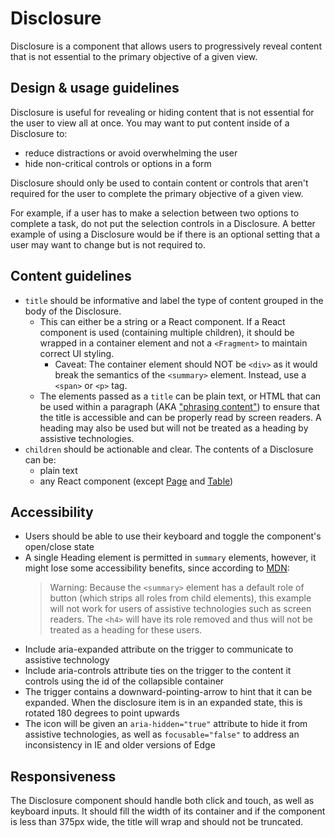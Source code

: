 
<Meta
  title="Components/Layouts and Structure/Disclosure"
  component={Disclosure}
/>

# Disclosure

Disclosure is a component that allows users to progressively reveal content that
is not essential to the primary objective of a given view.

## Design & usage guidelines

Disclosure is useful for revealing or hiding content that is not essential for
the user to view all at once. You may want to put content inside of a Disclosure
to:

- reduce distractions or avoid overwhelming the user
- hide non-critical controls or options in a form

Disclosure should only be used to contain content or controls that aren't
required for the user to complete the primary objective of a given view.

For example, if a user has to make a selection between two options to complete a
task, do not put the selection controls in a Disclosure. A better example of
using a Disclosure would be if there is an optional setting that a user may want
to change but is not required to.

## Content guidelines

- `title` should be informative and label the type of content grouped in the
  body of the Disclosure.
  - This can either be a string or a React component. If a React component is
    used (containing multiple children), it should be wrapped in a container
    element and not a `<Fragment>` to maintain correct UI styling.
    - Caveat: The container element should NOT be `<div>` as it would break the
      semantics of the `<summary>` element. Instead, use a `<span>` or `<p>`
      tag.
  - The elements passed as a `title` can be plain text, or HTML that can be used
    within a paragraph (AKA
    ["phrasing content"](https://developer.mozilla.org/en-US/docs/Web/HTML/Content_categories#phrasing_content))
    to ensure that the title is accessible and can be properly read by screen
    readers. A heading may also be used but will not be treated as a heading by
    assistive technologies.
- `children` should be actionable and clear. The contents of a Disclosure can
  be:
  - plain text
  - any React component (except [Page](/components/Page) and
    [Table](/components/Table))

## Accessibility

- Users should be able to use their keyboard and toggle the component's
  open/close state
- A single Heading element is permitted in `summary` elements, however, it might
  lose some accessibility benefits, since according to
  [MDN](https://developer.mozilla.org/en-US/docs/Web/HTML/Element/summary#summaries_as_headings):
  > Warning: Because the `<summary>` element has a default role of button (which
  > strips all roles from child elements), this example will not work for users
  > of assistive technologies such as screen readers. The `<h4>` will have its
  > role removed and thus will not be treated as a heading for these users.
- Include aria-expanded attribute on the trigger to communicate to assistive
  technology
- Include aria-controls attribute ties on the trigger to the content it controls
  using the id of the collapsible container
- The trigger contains a downward-pointing-arrow to hint that it can be
  expanded. When the disclosure item is in an expanded state, this is rotated
  180 degrees to point upwards
- The icon will be given an `aria-hidden="true"` attribute to hide it from
  assistive technologies, as well as `focusable="false"` to address an
  inconsistency in IE and older versions of Edge

## Responsiveness

The Disclosure component should handle both click and touch, as well as keyboard
inputs. It should fill the width of its container and if the component is less
than 375px wide, the title will wrap and should not be truncated.

